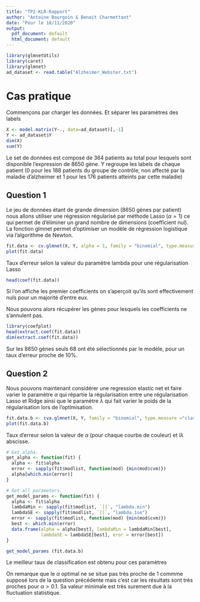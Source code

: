 ```yaml
---
title: "TP2-KLR-Rapport"
author: "Antoine Bourgoin & Benoit Charmettant"
date: "Pour le 18/11/2020"
output:
  pdf_document: default
  html_document: default
---
```


```r
library(glmnetUtils)
library(caret)
library(glmnet)
ad_dataset <- read.table("Alzheimer_Webster.txt")
```

# Cas pratique

Commençons par charger les données. Et séparer les paramètres des labels

```r
X <- model.matrix(Y~., data=ad_dataset)[,-1]
Y <- ad_dataset$Y
dim(X)
sum(Y)
```
Le set de données est composé de 364 patients au total pour lesquels sont disponible l'expression de 8650 gène. Y regroupe les labels de chaque patient (0 pour les 188 patients du groupe de contrôle, non affecté par la maladie d'alzheimer et 1 pour les 176 patients atteints par cette maladie)

## Question 1

Le jeu de données étant de grande dimension (8650 gènes par patient) nous allons utiliser une régression régularisé par méthode Lasso ($\alpha = 1$) ce qui permet de d'éliminer un grand nombre de dimensions (coefficient nul). La fonction glmnet permet d'optimiser un modèle de régression logistique via l'algorithme de Newton.

```r
fit.data <- cv.glmnet(X, Y, alpha = 1, family = "binomial", type.measure ="class")
plot(fit.data)
```
Taux d'erreur selon la valeur du paramètre lambda pour une régularisation Lasso

```r
head(coef(fit.data))
```
Si l'on affiche les premier coefficients on s'aperçoit qu'ils sont effectivement nuls pour un majorité d'entre eux.

Nous pouvons alors récupérer les gènes pour lesquels les coefficients ne s'annulent pas.

```r
library(coefplot)
head(extract.coef(fit.data))
dim(extract.coef(fit.data))
```

Sur les 8650 gènes seuls 68 ont été sélectionnés par le modèle, pour un taux d'erreur proche de 10%.

## Question 2

Nous pouvons maintenant considérer une regression elastic net et faire varier le paramètre $\alpha$ qui répartie la régularisation entre une régularisation Lasso et Ridge ainsi que le paramètre $\lambda$ qui fait varier le poids de la régularisation lors de l'optimisation.

```r
fit.data.b <- cva.glmnet(X, Y, family = "binomial", type.measure ="class")
plot(fit.data.b)
```
Taux d'erreur selon la valeur de $\alpha$ (pour chaque courbe de couleur) et $l\lambda$ abscisse.

```r
# Get alpha.
get_alpha <- function(fit) {
  alpha <- fit$alpha
  error <- sapply(fit$modlist, function(mod) {min(mod$cvm)})
  alpha[which.min(error)]
}

# Get all parameters.
get_model_params <- function(fit) {
  alpha <- fit$alpha
  lambdaMin <- sapply(fit$modlist, `[[`, "lambda.min")
  lambdaSE <- sapply(fit$modlist, `[[`, "lambda.1se")
  error <- sapply(fit$modlist, function(mod) {min(mod$cvm)})
  best <- which.min(error)
  data.frame(alpha = alpha[best], lambdaMin = lambdaMin[best],
             lambdaSE = lambdaSE[best], eror = error[best])
}

get_model_params (fit.data.b)
```
Le meilleur taux de classification est obtenu pour ces paramètres

On remarque que le $\alpha$ optimal ne se situe pas très proche de 1 commme supposé lors de la question précédente mais c'est car les résultats sont très proches pour $\alpha > 0.1$. Sa valeur minimale est très surement due à la fluctuation statistique. 
